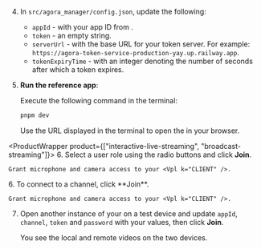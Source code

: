 <PlatformWrapper platform="web">
        
4.  In `src/agora_manager/config.json`, update the following:

    * `appId` - with your app ID from [<Vg k="CONSOLE" />](https://console.agora.io/).
    * `token` - an empty string.
    * `serverUrl` - with the base URL for your token server.
        For example: `https://agora-token-service-production-yay.up.railway.app`.
    * `tokenExpiryTime` - with an integer denoting the number of seconds after which a token expires.

5.  **Run the <Vpl k="NAME" /> reference app**:

    Execute the following command in the terminal:

    ``` bash
    pnpm dev
    ```

    Use the URL displayed in the terminal to open the <Vpl k="CLIENT" /> in your browser.

<ProductWrapper product={["interactive-live-streaming", "broadcast-streaming"]}>
6. Select a user role using the radio buttons and click **Join**.

    Grant microphone and camera access to your <Vpl k="CLIENT" />.
</ProductWrapper>

<ProductWrapper notAllowed="interactive-live-streaming">
6.  To connect to a channel, click **Join**.

    Grant microphone and camera access to your <Vpl k="CLIENT" />.
</ProductWrapper>

7.  Open another instance of your <Vpl k="CLIENT" /> on a test device and update `appId`, `channel`, `token` and `password` with your values, then click **Join**.

    You see the local and remote videos on the two devices.
</PlatformWrapper>
